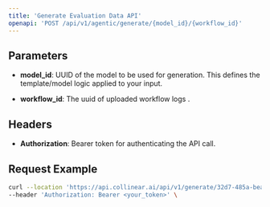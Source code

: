 ```yaml
---
title: 'Generate Evaluation Data API'
openapi: 'POST /api/v1/agentic/generate/{model_id}/{workflow_id}'
---
```


## Parameters   

- **model_id**: UUID of the model to be used for generation. This defines the template/model logic applied to your input.

- **workflow_id**: The uuid of uploaded workflow logs .

## Headers

- **Authorization**: Bearer token for authenticating the API call.

## Request Example

```bash
curl --location 'https://api.collinear.ai/api/v1/generate/32d7-485a-bea6-wyqgdqw67-gw/d9f82ea2-3cb4-4fd9-a8bb-1d9b293fab67' \
--header 'Authorization: Bearer <your_token>' \

